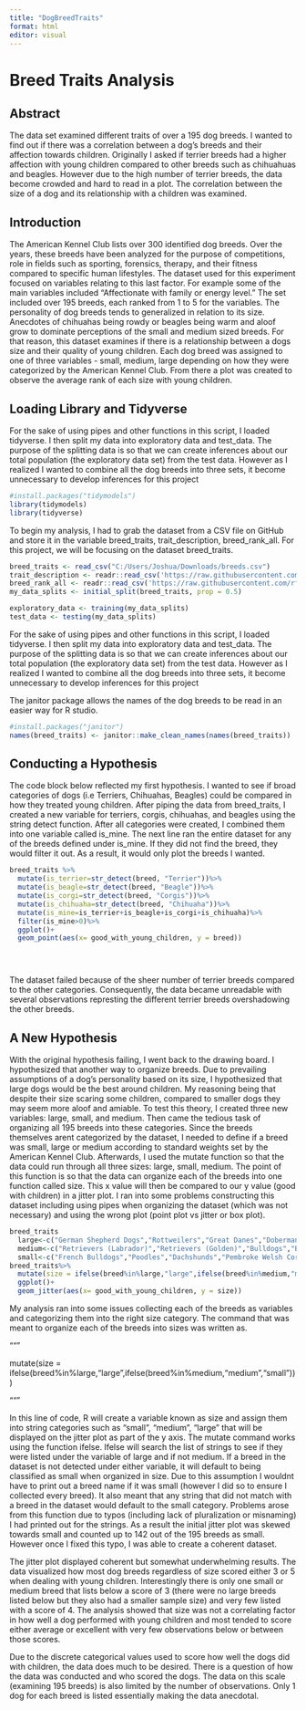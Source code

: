 ```yaml
---
title: "DogBreedTraits"
format: html
editor: visual
---
```


# Breed Traits Analysis

## Abstract

The data set examined different traits of over a 195 dog breeds. I wanted to find out if there was a correlation between a dog's breeds and their affection towards children. Originally I asked if terrier breeds had a higher affection with young children compared to other breeds such as chihuahuas and beagles. However due to the high number of terrier breeds, the data become crowded and hard to read in a plot. The correlation between the size of a dog and its relationship with a children was examined.

## Introduction

The American Kennel Club lists over 300 identified dog breeds. Over the years, these breeds have been analyzed for the purpose of competitions, role in fields such as sporting, forensics, therapy, and their fitness compared to specific human lifestyles. The dataset used for this experiment focused on variables relating to this last factor. For example some of the main variables included "Affectionate with family or energy level." The set included over 195 breeds, each ranked from 1 to 5 for the variables. The personality of dog breeds tends to generalized in relation to its size. Anecdotes of chihuahas being rowdy or beagles being warm and aloof grow to dominate perceptions of the small and medium sized breeds. For that reason, this dataset examines if there is a relationship between a dogs size and their quality of young children. Each dog breed was assigned to one of three variables - small, medium, large depending on how they were categorized by the American Kennel Club. From there a plot was created to observe the average rank of each size with young children.

## Loading Library and Tidyverse

For the sake of using pipes and other functions in this script, I loaded tidyverse. I then split my data into exploratory data and test_data. The purpose of the splitting data is so that we can create inferences about our total population (the exploratory data set) from the test data. However as I realized I wanted to combine all the dog breeds into three sets, it become unnecessary to develop inferences for this project

```r
#install.packages("tidymodels")
library(tidymodels)
library(tidyverse)
```

To begin my analysis, I had to grab the dataset from a CSV file on GitHub and store it in the variable breed_traits, trait_description, breed_rank_all. For this project, we will be focusing on the dataset breed_traits.

```r
breed_traits <- read_csv("C:/Users/Joshua/Downloads/breeds.csv")
trait_description <- readr::read_csv('https://raw.githubusercontent.com/rfordatascience/tidytuesday/master/data/2022/2022-02-01/trait_description.csv')
breed_rank_all <- readr::read_csv('https://raw.githubusercontent.com/rfordatascience/tidytuesday/master/data/2022/2022-02-01/breed_rank.csv')
my_data_splits <- initial_split(breed_traits, prop = 0.5)

exploratory_data <- training(my_data_splits)
test_data <- testing(my_data_splits)
```

For the sake of using pipes and other functions in this script, I loaded tidyverse. I then split my data into exploratory data and test_data. The purpose of the splitting data is so that we can create inferences about our total population (the exploratory data set) from the test data. However as I realized I wanted to combine all the dog breeds into three sets, it become unnecessary to develop inferences for this project

The janitor package allows the names of the dog breeds to be read in an easier way for R studio.

```r
#install.packages("janitor")
names(breed_traits) <- janitor::make_clean_names(names(breed_traits))
```

## Conducting a Hypothesis

The code block below reflected my first hypothesis. I wanted to see if broad categories of dogs (i.e Terriers, Chihuahas, Beagles) could be compared in how they treated young children. After piping the data from breed_traits, I created a new variable for terriers, corgis, chihuahas, and beagles using the string detect function. After all categories were created, I combined them into one variable called is_mine. The next line ran the entire dataset for any of the breeds defined under is_mine. If they did not find the breed, they would filter it out. As a result, it would only plot the breeds I wanted.

```r
breed_traits %>%
  mutate(is_terrier=str_detect(breed, "Terrier"))%>%
  mutate(is_beagle=str_detect(breed, "Beagle"))%>%
  mutate(is_corgi=str_detect(breed, "Corgis"))%>%
  mutate(is_chihuaha=str_detect(breed, "Chihuaha"))%>%
  mutate(is_mine=is_terrier+is_beagle+is_corgi+is_chihuaha)%>%
  filter(is_mine>0)%>%
  ggplot()+
  geom_point(aes(x= good_with_young_children, y = breed))


 
```

The dataset failed because of the sheer number of terrier breeds compared to the other categories. Consequently, the data became unreadable with several observations represting the different terrier breeds overshadowing the other breeds.

## A New Hypothesis

With the original hypothesis failing, I went back to the drawing board. I hypothesized that another way to organize breeds. Due to prevailing assumptions of a dog's personality based on its size, I hypothesized that large dogs would be the best around children. My reasoning being that despite their size scaring some children, compared to smaller dogs they may seem more aloof and amiable. To test this theory, I created three new variables: large, small, and medium. Then came the tedious task of organizing all 195 breeds into these categories. Since the breeds themselves arent categorized by the dataset, I needed to define if a breed was small, large or medium according to standard weights set by the American Kennel Club. Afterwards, I used the mutate function so that the data could run through all three sizes: large, small, medium. The point of this function is so that the data can organize each of the breeds into one function called size. This x value will then be compared to our y value (good with children) in a jitter plot. I ran into some problems constructing this dataset including using pipes when organizing the dataset (which was not necessary) and using the wrong plot (point plot vs jitter or box plot).

```r
breed_traits
  large<-c("German Shepherd Dogs","Rottweilers","Great Danes","Doberman Pinschers","Bermese Mountain Dogs","Cane Corso","Collie","Mastiffs","Belgian Malinois","Weimaraners","Newfoundlands","Rhodesian Ridgebacks","Retrievers (Chesapeake Bay)","Bloodhounds","Akitas","Airedale Terriers","Alaskan Malamute","Giant Schnauzers","Old English Sheepdogs","St. Bernards","Great Pyrenees","Bullmastiff","Dogues de Bordeaux","Irish Wolfhounds", "Setters (Irish)","Greater Swiss Mountain Dogs","Anatolian Shepherd Dog","Dogo Argentinos","Bouviers des Flandres","Leonbergers","Neapolitan Mastiffs","Borsoi","Godron Settler","Tibetan Mastiffs","Beaucerons","Afghan Hounds","Boerboels","Black Russian Terriers","Black and Tan Coonhounds","Greyhounds","Retrievers (Curly-Coated)","Scottish Deerhounds","Otterhounds","Kuvaszok","Komondorok","Sloughis")
  medium<-c("Retrievers (Labrador)","Retrievers (Golden)","Bulldogs","Beagles","Pointers (German Shorthaired)","Australian Shepherds","Boxers","Siberian Huskies","Spaniels (English Springer)","Brittanys","Border Collies","Vizslas","Basset Hounds","Shiba Inu","Spaniels (English Cocker)","Portuguese Water Dogs","Pointers (German Wirehaired)","Chinese Shar-Pei","Wirehaired Pointing Griffons","Bull Terriers","Soft Coated Wheaten Terriers","Whippets","Dalmatians","Australian Cattle Dogs","Samoyed","Retrievers (Nova Scotia Duck Tolling)","Staffordshire Bull Terriers","American Staffordshire Terriers","Chow Chow","Boykin Spaniel","Lagotti Romagnoli","Norwegian Elkhounds","Standard Schnauzers","Keeshonden","Tibetan Terriers","Settler (English)","Retrievers (Flat-Coated)","Belgian Tervuren","Spinoni Italiani","Welsh Springer Spaniel","Xoloitzcuintli","Manchester Terriers","Kerry Blue Terriers","Spaniel(Clumber)","Bluetick Coonhounds","German Pinschers","American Eskimo Dogs","Irish Terriers","Bearded Collie","Pointer","Belgian Sheepdogs", "Bedlington Terriers","Pulik","Salukis","Barbets","Redbone Coonhounds","Spanish Water Dogs","Briards","Berger Picards","Entlebucher Mountain Dogs","Treeing Walker Coonhounds","Icelandic Sheepdogs","Wirehaired Vizslas","Pumik", "Portuguese Podengo Pequenos","American Water Spaniel","Field Spaniel","Nederlandse Kooikerhondjes","Finnish Lapphunds","Plott Hounds","Norwegian Buhunds","Irish Red and White Setter","Norwegian Lundehunds", "Ibizan Hounds", "Spaniels(Sussex)","Bergamasco Sheepdogs","Spaniels (Irish Water)","Polish Lowland Sheepdogs","Cirnechi dell'Etna","Pharaoh Hounds", "Canaan Dogs","American English Coonhounds","Chinooks","Finnish Spitz","Harriers","American Foxhounds","Azawakhs","English Foxhounds")
  small<-c("French Bulldogs","Poodles","Dachshunds","Pembroke Welsh Corgis","Yorkshire Terriers","Cavalier King Charles Spaniels","Miniature Schnauzers","Shih Tzu","Boston Terriers","Pomeranians","Havanese","Cane Corso","Shetland Sheepdogs","Pugs","Spaniels (Cocker)","Miniature American Shepherd","Chihuahuas","Maltese","West Highland White Terriers","Bichons Frises","Cardigan Welsh Corgis","Italian Greyhounds","Scottish Terriers","Papillons","Brussels Griffons","Russell Terrier", "Cairn Terriers","Miniature Pinschers","Lhasa Apsos","Chinese Crested","Coton de Tulear","Rat Terrier","Basenjis","Pekingese","Boder Terrier","Fox Terriers (Wire)","Miniature Bull Terriers","Silky Terriers","Norwich Terriers","Japanese Chin","Welsh Terriers","Toy Fox Terriers","Schipperkes","Russell Terriers","American Hairless Terrier","Norfolk Terriers","Australian Terriers","Lakeland Terriers","English Toy Spaniels","Tibetan Spaniels","Smooth Fox Terrier","Swedish Vallhunds","Sealyham Terriers","Lowchen","Affenpinschers","Petits Bassets Griffons Vendeens", "Glen of Imaal Terriers","Dandie Dinmont Terriers","Pyrenean Shepherds", "Skye Terriers","Petit Basset Griffon Vendeen","Cesky Terriers")
breed_traits%>%
  mutate(size = ifelse(breed%in%large,"large",ifelse(breed%in%medium,"medium","small")))%>%
  ggplot()+
  geom_jitter(aes(x= good_with_young_children, y = size))
```

My analysis ran into some issues collecting each of the breeds as variables and categorizing them into the right size category. The command that was meant to organize each of the breeds into sizes was written as.

"""

mutate(size = ifelse(breed%in%large,"large",ifelse(breed%in%medium,"medium","small")))

"""

In this line of code, R will create a variable known as size and assign them into string categories such as "small", "medium", "large" that will be displayed on the jitter plot as part of the y axis. The mutate command works using the function ifelse. Ifelse will search the list of strings to see if they were listed under the variable of large and if not medium. If a breed in the dataset is not detected under either variable, it will default to being classified as small when organized in size. Due to this assumption I wouldnt have to print out a breed name if it was small (however I did so to ensure I collected every breed). It also meant that any string that did not match with a breed in the dataset would default to the small category. Problems arose from this function due to typos (including lack of pluralization or misnaming) I had printed out for the strings. As a result the initial jitter plot was skewed towards small and counted up to 142 out of the 195 breeds as small. However once I fixed this typo, I was able to create a coherent dataset.

The jitter plot displayed coherent but somewhat underwhelming results. The data visualized how most dog breeds regardless of size scored either 3 or 5 when dealing with young children. Interestingly there is only one small or medium breed that lists below a score of 3 (there were no large breeds listed below but they also had a smaller sample size) and very few listed with a score of 4. The analysis showed that size was not a correlating factor in how well a dog performed with young children and most tended to score either average or excellent with very few observations below or between those scores.

Due to the discrete categorical values used to score how well the dogs did with children, the data does much to be desired. There is a question of how the data was conducted and who scored the dogs. The data on this scale (examining 195 breeds) is also limited by the number of observations. Only 1 dog for each breed is listed essentially making the data anecdotal.
